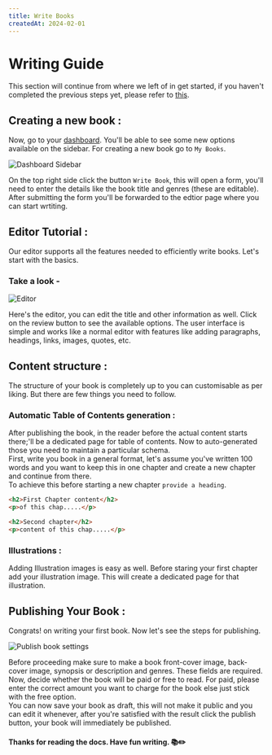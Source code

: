 ```yaml
---
title: Write Books
createdAt: 2024-02-01
---
```


# Writing Guide

This section will continue from where we left of in get started, if you haven't completed the previous steps yet, please refer to [this](/docs/get-started).

## Creating a new book :

Now, go to your [dashboard](/dashboard). You'll be able to see some new options available on the sidebar. For creating a new book go to `My Books`.

![Dashboard Sidebar](/dash-sidebar.png)

On the top right side click the button `Write Book`, this will open a form, you'll need to enter the details like the book title and genres (these are editable). After submitting the form you'll be forwarded to the edtior page where you can start wrtiting.

## Editor Tutorial :

Our editor supports all the features needed to efficiently write books. Let's start with the basics.

### Take a look -

![Editor](/editor.png)

Here's the editor, you can edit the title and other information as well. Click on the review button to see the available options. The user interface is simple and works like a normal editor with features like adding paragraphs, headings, links, images, quotes, etc.

## Content structure :

The structure of your book is completely up to you can customisable as per liking. But there are few things you need to follow.

### Automatic Table of Contents generation :

After publishing the book, in the reader before the actual content starts there;'ll be a dedicated page for table of contents. Now to auto-generated those you need to maintain a particular schema.
\
First, write you book in a general format, let's assume you've written 100 words and you want to keep this in one chapter and create a new chapter and continue from there.
\
To achieve this before starting a new chapter `provide a heading`.

```html title="Example :"
<h2>First Chapter content</h2>
<p>of this chap.....</p>

<h2>Second chapter</h2>
<p>content of this chap.....</p>
```

### Illustrations :

Adding Illustration images is easy as well. Before staring your first chapter add your illustration image. This will create a dedicated page for that illustration.

## Publishing Your Book :

Congrats! on writing your first book. Now let's see the steps for publishing.

![Publish book settings](/publish-book.png)

Before proceeding make sure to make a book front-cover image, back-cover image, synopsis or description and genres. These fields are required.
\
Now, decide whether the book will be paid or free to read. For paid, please enter the correct amount you want to charge for the book else just stick with the free option.
\
You can now save your book as draft, this will not make it public and you can edit it whenever, after you're satisfied with the result click the publish button, your book will immediately be published.

#### Thanks for reading the docs. Have fun writing. 📚✏️
